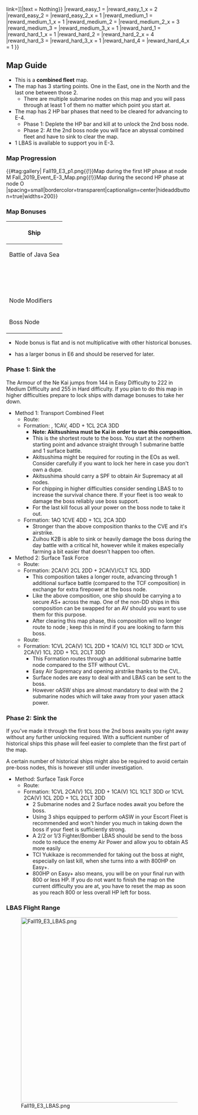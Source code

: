 {{Event/MapPageHeader}}
{{Event/MapInfo
|en = Clash! Battle of Surabaya
|jp = 激突！スラバヤ沖海戦
|tag = E-3
|romaji = Gekitotsu! Surabaya-oki kaisen
|mechanics = <!--
|transport = true
-->
|hp_easy = 1320 + 2460
|hp_medium = 1800 + 2460
|hp_hard = 1950 + 2800
<!--
|show_kills = true
|kills_all = 
|kills_easy = ?
|kills_medium = ?
|kills_hard = ?
-->
|reward_all = {{ShipBattleCardKai|Perth}}
|reward_casual_1 = {{ItemStack|item = [[File:Jebaited.png{{!}}50px{{!}}link=]]|text = Nothing}}
|reward_easy_1 = {{EquipmentCardKai|Emergency Repair Material|icon=true|size=50px}}
|reward_easy_1_x = 2
|reward_easy_2 = {{EquipmentCardKai|6inch Twin Rapid Fire Gun Mount Mk.XXI|size=50px}}
|reward_easy_2_x = 1
|reward_medium_1 = {{EquipmentCardKai|Medal|icon=true|size=50px}}
|reward_medium_1_x = 1
|reward_medium_2 = {{EquipmentCardKai|Emergency Repair Material|icon=true|size=50px}}
|reward_medium_2_x = 3
|reward_medium_3 = {{ItemStack|item={{EquipmentCardKai|6inch Twin Rapid Fire Gun Mount Mk.XXI|size=50px}}|text=★+2|text-position=right:4px;bottom:12px}}
|reward_medium_3_x = 1
|reward_hard_1 = {{EquipmentCardKai|Medal|icon=true|size=50px}}
|reward_hard_1_x = 1
|reward_hard_2 = {{EquipmentCardKai|Emergency Repair Material|icon=true|size=50px}}
|reward_hard_2_x = 4
|reward_hard_3 = {{ItemStack|item={{EquipmentCardKai|6inch Twin Rapid Fire Gun Mount Mk.XXI|size=50px}}|text=★+4|text-position=right:4px;bottom:12px}}
|reward_hard_3_x = 1
|reward_hard_4 = {{EquipmentCardKai|Bofors 15cm Twin Rapid Fire Gun Mount Mk.9 Kai + Single Rapid Fire Gun Mount Mk.10 Kai Model 1938|size=50px}}
|reward_hard_4_x = 1
}}
{{MapBranchingTable
|title = E-3 Branching Rules
|expand = true
|id = 46-3
|order = I,F,B,G,J,L,Q,O

|0 -> 1 = * Carrier Task Force
|0 -> 2 = * Transport Combined Fleet
|0 -> 3 = * Surface Task Force

|1 -> A = * Do not meet the requirements to go to B.
|1 -> B = * ???

|A -> B = * ???
|A -> D = * ???

|D -> E = * Do not meet the requirements to go to G.
|D -> G = 
* Meet '''ALL''' of the following requirements:
** No CV(L).
** No (F)BB(V).
** No {{ShipLink|Akitsu Maru}}.
** Amount of CLT+CA(V)+AV ≤ 4

|E -> F = * Do not meet the requirements to go to G.
|E -> G = 
* Meet '''ALL''' of the following requirements:
** No CV(B)
** No (F)BB(V) '''OR''' fleet contains AO.
** Amount of (F)BB(V) ≤ 1
** Amount of CVL ≤ 1
** Amount of CLT+CA(V)+AV ≤ 4

|F -> G = 
* Meet '''ALL''' of the following requirements:
** Amount of (F)BB(V)+CVL ≤ 2
** Amount of (F)BB(V)+CV(B) ≤ 1
** Amount of CLT+CA(V)+AV ≤ 5
|F -> I = * Do not meet the requirements to go to G.

|G -> H/empty = * Fleet contains AO, {{ShipLink|Akashi Kai}} or {{ShipLink|Akitsushima Kai}}
|G -> J = * Do not meet the requirements to go to H.

|H/empty -> J = * Do not meet the requirements to go to K.
|H/empty -> K/resource = 
* Meet '''ALL''' of the following requirements:
** No CV(B)
** No (F)BB(V) or CV(L/B) '''OR''' fleet contains AO.
** Amount of (F)BB(V)+CVL ≤ 1
** Amount of DD+DE ≥ 3
** After Part 1 is cleared, Surface Task Force is not allowed.

|J -> L/empty = 
* Do not meet the requirements to go to M.
|J -> M = 
* Meet '''ALL''' of the following requirements:
** Pass the LoS check.
** After Part 1 is cleared, only Transport Combined Fleet can go to M.

|L/empty -> N/empty = * Fail the LoS check.
|L/empty -> O = * Pass the LoS check.
}}
==Map Guide==
*This is a '''combined fleet''' map.
*The map has 3 starting points. One in the East, one in the North and the last one between those 2.
**There are multiple submarine nodes on this map and you will pass through at least 1 of them no matter which point you start at.
*The map has 2 HP bar phases that need to be cleared for advancing to E-4.
**Phase 1: Deplete the HP bar and kill {{ShipLink|Heavy Cruiser Ne-class|text=Heavy Cruiser Ne-class Kai}} at {{Event/Route|M|Red}} to unlock the 2nd boss node.
**Phase 2: At the 2nd boss node {{Event/Route|O|Red}} you will face an abyssal combined fleet and have to sink {{ShipLink|Battleship Water Demon}} to clear the map.
*1 LBAS is available to support you in E-3.

===Map Progression===
{{#tag:gallery|
Fall19_E3_p1.png{{!}}Map during the first HP phase at node M
Fall_2019_Event_E-3_Map.png{{!}}Map during the second HP phase at node O
|spacing=small|bordercolor=transparent|captionalign=center|hideaddbutton=true|widths=200}}

===Map Bonuses===
{|class="wikitable" style="text-align: center; vertical-align: middle;"
|-
!colspan="3"|Ship
!colspan="2"|Damage Bonus
|-
!colspan="3"| Battle of Java Sea
!colspan="2"| Mapwide
|-
!{{ShipBattleCardKai|Myoukou/Kai Ni}}
!{{ShipBattleCardKai|Naka/Kai Ni}}
!{{ShipBattleCardKai|Yuudachi/Kai Ni}}
|colspan="2" rowspan="5"|1.1x
|-
!{{ShipBattleCardKai|Inazuma/Kai}}
!{{ShipBattleCardKai|Ikazuchi/Kai}}
!{{ShipBattleCardKai|Minegumo/Kai}}
|-
!{{ShipBattleCardKai|Harusame/Kai}}
!{{ShipBattleCardKai|Samidare/Kai}}
!{{ShipBattleCardKai|Chitose/Carrier Kai Ni}}
|-
!{{ShipBattleCardKai|Mizuho/Kai}}
|-
! colspan="5"|
|-
!{{ShipBattleCardKai|Ashigara/Kai Ni}}
!{{ShipBattleCardKai|Haguro/Kai Ni}}
!{{ShipBattleCardKai|Nachi/Kai Ni}}
|colspan="2" rowspan="5"|1.2x
|-
!{{ShipBattleCardKai|Jintsuu/Kai Ni}}
!{{ShipBattleCardKai|Ryuujou/Kai Ni}}

|-
!{{ShipBattleCardKai|Murasame/Kai Ni}}
!{{ShipBattleCardKai|Kawakaze/Kai Ni}}
!{{ShipBattleCardKai|Yamakaze/Kai}}
|-
!{{ShipBattleCardKai|Ushio/Kai Ni}}
!{{ShipBattleCardKai|Sazanami/Kai}}
!{{ShipBattleCardKai|Yukikaze/Kai}}
|-
!{{ShipBattleCardKai|Tokitsukaze/Kai}}
!{{ShipBattleCardKai|Amatsukaze/Kai}}
!{{ShipBattleCardKai|Matsukaze/Kai}}
|-
|-
!colspan="3"| Node Modifiers
!colspan="2"| All above ships
|-
!colspan="3"|Boss Node {{Event/Route|O|Red}}
|colspan="2"| 1.32x
|}
*Node {{Event/Route|O|Red}} bonus is flat and is not multiplicative with other historical bonuses.
*{{ShipLink|Yuudachi/Kai Ni|text=Yuudachi}} has a larger bonus in E6 and should be reserved for later.

===Phase 1: Sink the {{ShipLink|Heavy Cruiser Ne-class|text=Heavy Cruiser Ne-class Kai}}===
The Armour of the Ne Kai jumps from 144 in Easy Difficulty to 222 in Medium Difficulty and 255 in Hard difficulty. If you plan to do this map in higher difficulties prepare to lock ships with damage bonuses to take her down.

*Method 1: Transport Combined Fleet
**Route: {{Event/Route|E|Red|G|Red|H|Blue|K|Green|M|Red}}
**Formation: {{ShipLink|Akitsushima/Kai}}, 1CAV, 4DD + 1CL 2CA 3DD
***'''Note: Akitsushima must be Kai in order to use this composition.'''
***This is the shortest route to the boss. You start at the northern starting point and advance straight through 1 submarine battle and 1 surface battle.
***Akitsushima might be required for routing in the EOs as well. Consider carefully if you want to lock her here in case you don't own a dupe.
***Akitsushima should carry a SPF to obtain Air Supremacy at all nodes.
***For chipping in higher difficulties consider sending LBAS to {{Event/Route|G|Red}} to increase the survival chance there. If your fleet is too weak to damage the boss reliably use boss support.
***For the last kill focus all your power on the boss node to take it out.
**Formation: 1AO 1CVE 4DD + 1CL 2CA 3DD
***Stronger than the above composition thanks to the CVE and it's airstrike.
***Zuihou K2B is able to sink or heavily damage the boss during the day battle with a critical hit, however while it makes especially farming a bit easier that doesn't happen too often.
*Method 2: Surface Task Force
**Route: {{Event/Route|C|Blue|D|Red|G|Red|J|Red|M|Red}}
**Formation: 2CA(V) 2CL 2DD + 2CA(V)/CLT 1CL 3DD
***This composition takes a longer route, advancing through 1 additional surface battle (compared to the TCF composition) in exchange for extra firepower at the boss node.
***Like the above composition, one ship should be carrying a {{EquipmentLink|Type 2 Seaplane Fighter Kai|text=seaplane fighter}} to secure AS+ across the map. One of the non-DD ships in this composition can be swapped for an AV should you want to use them for this purpose.
***After clearing this map phase, this composition will no longer route to node {{Event/Route|M|Red}}; keep this in mind if you are looking to farm this boss.
**Route: {{Event/Route|C|Blue|D|Red|E|Red|G|Red|J|Red|M|Red}}
**Formation: 1CVL 2CA(V) 1CL 2DD + 1CA(V) 1CL 1CLT 3DD or 1CVL 2CA(V) 1CL 2DD + 1CL 2CLT 3DD
***This Formation routes through an additional submarine battle node compared to the STF without CVL.
***Easy Air Supremacy and opening airstrike thanks to the CVL.
***Surface nodes are easy to deal with and LBAS can be sent to the boss.
***However oASW ships are almost mandatory to deal with the 2 submarine nodes which will take away from your yasen attack power.

===Phase 2: Sink the {{ShipLink|Battleship Water Demon}}===
If you've made it through the first boss the 2nd boss awaits you right away without any further unlocking required. With a sufficient number of historical ships this phase will feel easier to complete than the first part of the map.

A certain number of historical ships might also be required to avoid certain pre-boss nodes, this is however still under investigation.

*Method: Surface Task Force
**Route: {{Event/Route|C|Blue|D|Red|E|Red|G|Red|J|Red|L|Blue|O|Red}}
**Formation: 1CVL 2CA(V) 1CL 2DD + 1CA(V) 1CL 1CLT 3DD or 1CVL 2CA(V) 1CL 2DD + 1CL 2CLT 3DD
***2 Submarine nodes and 2 Surface nodes await you before the boss.
***Using 3 ships equipped to perform oASW in your Escort Fleet is recommended and won't hinder you much in taking down the boss if your fleet is sufficiently strong.
***A 2/2 or 1/3 Fighter/Bomber LBAS should be send to the boss node to reduce the enemy Air Power and allow you to obtain AS more easily
***TCI Yukikaze is recommended for taking out the boss at night, especially on last kill, when she turns into a {{ShipLink|Battleship Water Demon Kai|text=Battleship Water Demon Kai}} with 800HP on Easy+.
***800HP on Easy+ also means, you will be on your final run with 800 or less HP. If you do not want to finish the map on the current difficulty you are at, you have to reset the map as soon as you reach 800 or less overall HP left for boss.

===LBAS Flight Range===
[[File:Fall19_E3_LBAS.png|500px|center]]

{{Event/MapPageFooter}}